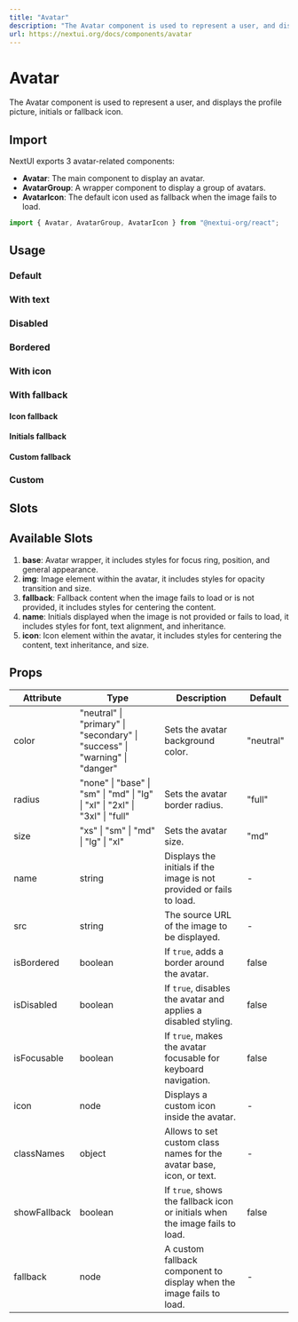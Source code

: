 ```yaml
---
title: "Avatar"
description: "The Avatar component is used to represent a user, and displays the profile picture, initials or fallback icon."
url: https://nextui.org/docs/components/avatar
---
```


# Avatar

The Avatar component is used to represent a user, and displays the profile picture, initials or fallback icon.

<ComponentLinks
  component="avatar"
/>

## Import 

NextUI exports 3 avatar-related components:

- **Avatar**: The main component to display an avatar.
- **AvatarGroup**: A wrapper component to display a group of avatars.
- **AvatarIcon**: The default icon used as fallback when the image fails to load.

```jsx
import { Avatar, AvatarGroup, AvatarIcon } from "@nextui-org/react";
```

## Usage

### Default

<Avatar name="JW" color="danger" />
<Avatar src="https://i.pravatar.cc/300?u=a042581f4e29026705d" />

### With text

<Avatar name="JW" color="danger" />

### Disabled

<Avatar
  src="https://i.pravatar.cc/300?u=a042581f4e29026709d"
  color="secondary"
  isBordered
  isDisabled
/>

### Bordered

<Avatar src="https://i.pravatar.cc/300?u=a042581f4e29026709d" color="secondary" isBordered />

### With icon

### With fallback

#### Icon fallback

#### Initials fallback

#### Custom fallback

### Custom

## Slots

## Available Slots

1. **base**: Avatar wrapper, it includes styles for focus ring, position, and general appearance.
2. **img**: Image element within the avatar, it includes styles for opacity transition and size.
3. **fallback**: Fallback content when the image fails to load or is not provided, it includes styles for centering the content.
4. **name**: Initials displayed when the image is not provided or fails to load, it includes styles for font, text alignment, and inheritance.
5. **icon**: Icon element within the avatar, it includes styles for centering the content, text inheritance, and size.

## Props

| Attribute    | Type                                                                         | Description                                                                  | Default   |
| ------------ | ---------------------------------------------------------------------------- | ---------------------------------------------------------------------------- | --------- |
| color        | "neutral" \| "primary" \| "secondary" \| "success" \| "warning" \| "danger"  | Sets the avatar background color.                                            | "neutral" |
| radius       | "none" \| "base" \| "sm" \| "md" \| "lg" \| "xl" \| "2xl" \| "3xl" \| "full" | Sets the avatar border radius.                                               | "full"    |
| size         | "xs" \| "sm" \| "md" \| "lg" \| "xl"                                         | Sets the avatar size.                                                        | "md"      |
| name         | string                                                                       | Displays the initials if the image is not provided or fails to load.         | -         |
| src          | string                                                                       | The source URL of the image to be displayed.                                 | -         |
| isBordered   | boolean                                                                      | If `true`, adds a border around the avatar.                                  | false     |
| isDisabled   | boolean                                                                      | If `true`, disables the avatar and applies a disabled styling.               | false     |
| isFocusable  | boolean                                                                      | If `true`, makes the avatar focusable for keyboard navigation.               | false     |
| icon         | node                                                                         | Displays a custom icon inside the avatar.                                    | -         |
| classNames   | object                                                                       | Allows to set custom class names for the avatar base, icon, or text.         | -         |
| showFallback | boolean                                                                      | If `true`, shows the fallback icon or initials when the image fails to load. | false     |
| fallback     | node                                                                         | A custom fallback component to display when the image fails to load.         | -         |

